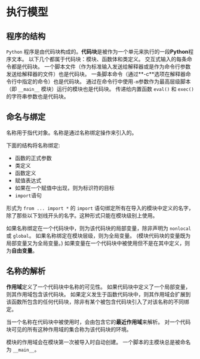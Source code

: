 # 执行模型

## 程序的结构

`Python` 程序是由代码块构成的。**代码块**是被作为一个单元来执行的一段**Python**程序文本。
以下几个都属于代码块：模块、函数体和类定义。 交互式输入的每条命令都是代码块。
一个脚本文件（作为标准输入发送给解释器或是作为命令行参数发送给解释器的文件）也是代码块。
一条脚本命令（通过**-c**选项在解释器命令行中指定的命令）也是代码块。
通过在命令行中使用`-m`参数作为最高层级脚本（即 `__main__` 模块）运行的模块也是代码块。
传递给内置函数 `eval()` 和 `exec()` 的字符串参数也是代码块。

## 命名与绑定

名称用于指代对象。名称是通过名称绑定操作来引入的。

下面的结构将名称绑定:

- 函数的正式参数
- 类定义
- 函数定义
- 赋值表达式
- 如果在一个赋值中出现，则为标识符的目标
- `import`语句

形式为 `from ... import *` 的 `import` 语句绑定所有在导入的模块中定义的名字，
除了那些以下划线开头的名字。这种形式只能在模块级别上使用。

如果名称绑定在一个代码块中，则为该代码块的局部变量，除非声明为 `nonlocal` 或 `global`。
如果名称绑定在模块层级，则为全局变量。 (模块代码块的变量既为局部变量又为全局变量。)
如果变量在一个代码块中被使用但不是在其中定义，则为**自由变量**。

## 名称的解析

**作用域**定义了一个代码块中名称的可见性。 如果代码块中定义了一个局部变量，则其作用域包含该代码块。
如果定义发生于函数代码块中，则其作用域会扩展到该函数所包含的任何代码块，除非有某个被包含代码块引入了对该名称的不同绑定。

当一个名称在代码块中被使用时，会由包含它的**最近作用域**来解析。
对一个代码块可见的所有这种作用域的集合称为该代码块的环境。

模块的作用域会在模块第一次被导入时自动创建。 一个脚本的主模块总是被命名为 `__main__`。


